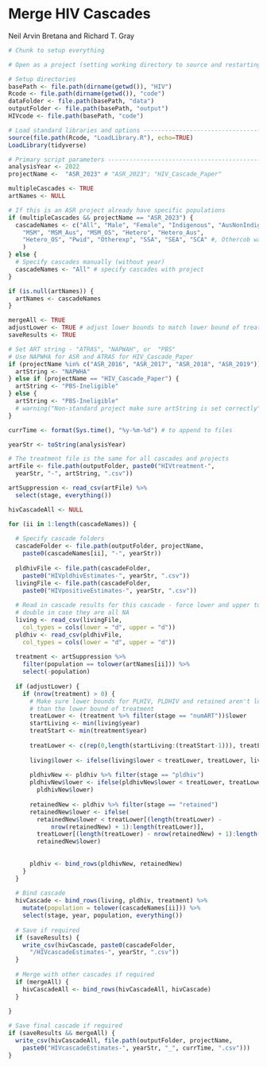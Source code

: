 Merge HIV Cascades
==================

Neil Arvin Bretana and Richard T. Gray

```r
# Chunk to setup everything

# Open as a project (setting working directory to source and restarting R)

# Setup directories
basePath <- file.path(dirname(getwd()), "HIV")
Rcode <- file.path(dirname(getwd()), "code") 
dataFolder <- file.path(basePath, "data")
outputFolder <- file.path(basePath, "output")
HIVcode <- file.path(basePath, "code") 

# Load standard libraries and options -----------------------------------------
source(file.path(Rcode, "LoadLibrary.R"), echo=TRUE)
LoadLibrary(tidyverse)

# Primary script parameters ---------------------------------------------------
analysisYear <- 2022
projectName <-  "ASR_2023" # "ASR_2023"; "HIV_Cascade_Paper"

multipleCascades <- TRUE
artNames <- NULL

# If this is an ASR project already have specific populations
if (multipleCascades && projectName == "ASR_2023") {
  cascadeNames <- c("All", "Male", "Female", "Indigenous", "AusNonIndigenous", 
    "MSM", "MSM_Aus", "MSM_OS", "Hetero", "Hetero_Aus", 
    "Hetero_OS", "Pwid", "Otherexp", "SSA", "SEA", "SCA" #, Othercob was unable to run
    )
} else {
  # Specify cascades manually (without year)
  cascadeNames <- "All" # specify cascades with project 
}

if (is.null(artNames)) {
  artNames <- cascadeNames
}

mergeAll <- TRUE
adjustLower <- TRUE # adjust lower bounds to match lower bound of treatment
saveResults <- TRUE

# Set ART string - "ATRAS", "NAPWAH", or  "PBS"
# Use NAPWHA for ASR and ATRAS for HIV_Cascade_Paper
if (projectName %in% c("ASR_2016", "ASR_2017", "ASR_2018", "ASR_2019")) {
  artString <- "NAPWHA" 
} else if (projectName == "HIV_Cascade_Paper") {
  artString <- "PBS-Ineligible"
} else {
  artString <- "PBS-Ineligible"
  # warning("Non-standard project make sure artString is set correctly")
}

currTime <- format(Sys.time(), "%y-%m-%d") # to append to files

```

```r

yearStr <- toString(analysisYear)

# The treatment file is the same for all cascades and projects
artFile <- file.path(outputFolder, paste0("HIVtreatment-", 
  yearStr, "-", artString, ".csv"))

artSuppression <- read_csv(artFile) %>%
  select(stage, everything())

hivCascadeAll <- NULL

for (ii in 1:length(cascadeNames)) {
  
  # Specify cascade folders
  cascadeFolder <- file.path(outputFolder, projectName, 
    paste0(cascadeNames[ii], "-", yearStr))
  
  pldhivFile <- file.path(cascadeFolder, 
    paste0("HIVpldhivEstimates-", yearStr, ".csv"))
  livingFile <- file.path(cascadeFolder, 
    paste0("HIVpositiveEstimates-", yearStr, ".csv"))
  
  # Read in cascade results for this cascade - force lower and upper to be
  # double in case they are all NA
  living <- read_csv(livingFile, 
    col_types = cols(lower = "d", upper = "d"))
  pldhiv <- read_csv(pldhivFile, 
    col_types = cols(lower = "d", upper = "d"))
  
  treatment <- artSuppression %>%
    filter(population == tolower(artNames[ii])) %>%
    select(-population)
  
  if (adjustLower) {
    if (nrow(treatment) > 0) {
      # Make sure lower bounds for PLHIV, PLDHIV and retained aren't lower
      # than the lower bound of treatment
      treatLower <- (treatment %>% filter(stage == "numART"))$lower
      startLiving <- min(living$year)
      treatStart <- min(treatment$year)
      
      treatLower <- c(rep(0,length(startLiving:(treatStart-1))), treatLower)
      
      living$lower <- ifelse(living$lower < treatLower, treatLower, living$lower)
      
      pldhivNew <- pldhiv %>% filter(stage == "pldhiv")
      pldhivNew$lower <- ifelse(pldhivNew$lower < treatLower, treatLower,
        pldhivNew$lower)
      
      retainedNew <- pldhiv %>% filter(stage == "retained")
      retainedNew$lower <- ifelse(
        retainedNew$lower < treatLower[(length(treatLower) - 
            nrow(retainedNew) + 1):length(treatLower)], 
        treatLower[(length(treatLower) - nrow(retainedNew) + 1):length(treatLower)],
        retainedNew$lower)
      
      
      pldhiv <- bind_rows(pldhivNew, retainedNew)
    }
  }
  
  # Bind cascade
  hivCascade <- bind_rows(living, pldhiv, treatment) %>%
    mutate(population = tolower(cascadeNames[ii])) %>%
    select(stage, year, population, everything())
  
  # Save if required
  if (saveResults) {
    write_csv(hivCascade, paste0(cascadeFolder, 
      "/HIVcascadeEstimates-", yearStr, ".csv"))
  }
  
  # Merge with other cascades if required
  if (mergeAll) {
    hivCascadeAll <- bind_rows(hivCascadeAll, hivCascade)
  }
  
}

# Save final cascade if required
if (saveResults && mergeAll) {
  write_csv(hivCascadeAll, file.path(outputFolder, projectName,
    paste0("HIVcascadeEstimates-", yearStr, "_", currTime, ".csv")))
}

```

